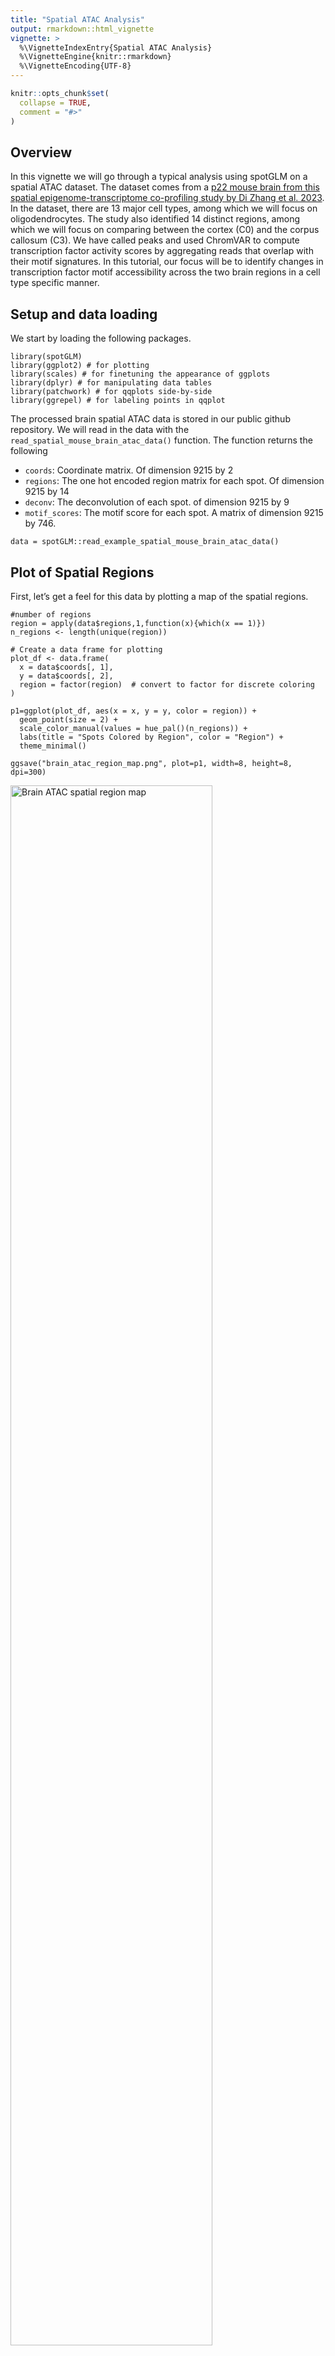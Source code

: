 ```yaml
---
title: "Spatial ATAC Analysis"
output: rmarkdown::html_vignette
vignette: >
  %\VignetteIndexEntry{Spatial ATAC Analysis}
  %\VignetteEngine{knitr::rmarkdown}
  %\VignetteEncoding{UTF-8}
---
```


```r
knitr::opts_chunk$set(
  collapse = TRUE,
  comment = "#>"
)
```


## Overview

In this vignette we will go through a typical analysis using spotGLM on a spatial ATAC dataset. The dataset comes from a [p22 mouse brain from this spatial epigenome-transcriptome co-profiling study by Di Zhang et al. 2023](https://www.nature.com/articles/s41586-023-05795-1#Fig1). In the dataset, there are 13 major cell types, among which we will focus on oligodendrocytes. The study also identified 14 distinct regions, among which we will focus on comparing between the cortex (C0) and the corpus callosum (C3).  We have called peaks and used ChromVAR to compute transcription factor activity scores by aggregating reads that overlap with their motif signatures. In this tutorial, our focus will be to identify changes in transcription factor motif accessibility across the two brain regions in a cell type specific manner. 


## Setup and data loading

We start by loading the following packages.
```
library(spotGLM)
library(ggplot2) # for plotting
library(scales) # for finetuning the appearance of ggplots 
library(dplyr) # for manipulating data tables
library(patchwork) # for qqplots side-by-side
library(ggrepel) # for labeling points in qqplot
```

The processed brain spatial ATAC data is stored in our public github repository.  We will read in the data with the `read_spatial_mouse_brain_atac_data()` function. The function returns the following

+ `coords`: Coordinate matrix. Of dimension 9215 by 2
+ `regions`: The one hot encoded region matrix for each spot. Of dimension 9215 by 14
+ `deconv`: The deconvolution of each spot. of dimension 9215 by 9
+ `motif_scores`: The motif score for each spot. A matrix of dimension 9215 by 746.

```
data = spotGLM::read_example_spatial_mouse_brain_atac_data()
```

## Plot of Spatial Regions

First, let's get a feel for this data by plotting a map of the spatial regions.

```
#number of regions
region = apply(data$regions,1,function(x){which(x == 1)})
n_regions <- length(unique(region))

# Create a data frame for plotting
plot_df <- data.frame(
  x = data$coords[, 1],
  y = data$coords[, 2],
  region = factor(region)  # convert to factor for discrete coloring
)

p1=ggplot(plot_df, aes(x = x, y = y, color = region)) +
  geom_point(size = 2) +
  scale_color_manual(values = hue_pal()(n_regions)) +
  labs(title = "Spots Colored by Region", color = "Region") +
  theme_minimal()

ggsave("brain_atac_region_map.png", plot=p1, width=8, height=8, dpi=300)

```
<img src="../man/figures/brain_atac_region_map.png" alt="Brain ATAC spatial region map" style="width:80%;">

## Distribution of motif scores

Unlike the case of gene expression or isoform expression in the other tutorials, the distribution of motif scores are approximately normal, as we can see by randomly picking a few and visualizing their histograms:

```
png("brain_atac_motif_score_distributions.png", height=8, width=8, res=300, units="in")
par(mfrow=c(3,3))
for(i in sample(ncol(data$motif_scores), 9)){
  hist(data$motif_scores[,i], xlab="Motif Scores", main=colnames(data$motif_scores)[i], col="pink")
}
dev.off()
```
<img src="../man/figures/brain_atac_motif_score_distributions.png" alt="Brain ATAC motif score distributions" style="width:80%;">


## Details on statistical model
Above, we found that the motif scores have approximately normally shaped distributions, so we will use a normal error model.  First suppose that we have single cell data. Let $Y_{i,m}$ be the motif score of cell $i$ for motif $m$. We would model $Y_{i,m}$ as follows
$$Y_{i,m} \sim \mathcal{N}(\beta^{CT(i)}_{m,r_i} + \beta^{CT(i)}_{m,0},\sigma_m^2).$$
Here $CT(i)$ represents the cell type of cell $i$ and $r_i$ represents the region that cell $i$ resides in. $\beta^{CT(i)}_{m,r_i}$ represents the expected motif score of a cell of type $CT(i)$ in region $r_i$, while $\beta^{CT(i)}_{m,0}$ is an intercept term. 

For spot-level data, let $Y_{s,m}$ be the score of motif $m$ in spot $s$.  We assume that this spot-level score is a weighted average of the motif scores for all cells that reside in it, i.e
$$Y_{s,m} \sim \mathcal{N}( \sum_{t}\pi_{s,t}(\beta^{t}_{m,r_s} + \beta^{t}_{m,0}),\sigma_m^2)$$
where the weight for cell type $t$,  $\pi_{s,t}$, is the deconvolution estimate of the contribution of cell type $t$ to spot $s$.  To test for differences in motif accessibility between regions in a cell type specific manner, we compute the p-value against the null hypothesis
$$H_0: \beta^{t}_{m,r} = \beta^{t}_{m,r'}.$$


## Fitting spotGLM model across all cell types and regions (~2 minutes)
Since we are using the normal noise model here, we are effectively fitting a linear model.  Thus, we can use the `spot_lm` function within spotGLM (`lm` standards for `linear model`).  The code below fits the model for each motif, effectively computing the $\beta$ parameters for each motif, each cell type, in each region.  The results are stored in `res`, which can be used downstream to test hypotheses of interest.  This is the time consuming part of the analysis, taking roughly 2 minutes.  


```
num_motifs = ncol(data$motif_scores)
res = vector("list",num_motifs)

t1 = Sys.time()
for(j in c(1:num_motifs)){
  if(j%%100 == 0){
    cat("Fitting model for motif ",j," out of ", num_motifs,"\n")
    print(Sys.time() - t1)
  }
  res[[j]] = spot_lm(y = data$motif_scores[,j],X = data$regions,
                     lambda = data$deconv)
}
names(res) = colnames(data$motif_scores)
```


## Oligodendrocyte Differential Motif Accessibility
We now focus on in oligodendrocytes in the corpus callosum vs cortex region and use the `compute_contrast_significance()` function to test the hypothesis, for each motif, whether its accessibility differs in oligodendrocytes between the two regions.  

```
sig_genes = compute_contrast_significance(input_list = res,
                                    cell_type = "Oligodendrocytes",
                                    effect_names = c("regionC3","regionC0"),
                                    beta_name = "beta_estimate",covariance_name = "vcov",
                                    sided = 1,direction = "pos")

sig_genes = sig_genes%>%filter(!is.na(pval))
```


### Visualize test significance via QQplot 
The code below draws a qq-plot of the motif test-statistics, labeling the top motifs.  We see that the Sox transcription factors rank at the top.

```
sig_genes_df <- sig_genes[order(sig_genes$test_statistic, decreasing = TRUE), ]
sig_genes_df$gene <- rownames(sig_genes_df)

qq <- qqnorm(sig_genes_df$test_statistic, plot.it = FALSE)
sig_genes_df$theoretical <- qq$x  # theoretical quantiles
sig_genes_df$sample <- qq$y       # sample quantiles
# Compute the slope and intercept for the QQ line
q1_sample <- quantile(sig_genes_df$test_statistic, 0.25, na.rm=TRUE)
q3_sample <- quantile(sig_genes_df$test_statistic, 0.75, na.rm=TRUE)
q1_theor  <- qnorm(0.25)
q3_theor  <- qnorm(0.75)
slope     <- (q3_sample - q1_sample) / (q3_theor - q1_theor)
intercept <- q1_sample - slope * q1_theor

# Select the top genes by highest t_test_stat
top_n <- 5
top_df <- sig_genes_df[order(sig_genes_df$test_statistic, decreasing = TRUE)[1:top_n], ]
# Create the QQ plot using ggplot2 with ggrepel for labeled boxes
p <- ggplot(sig_genes_df, aes(x = theoretical, y = sample)) +
  geom_point() +
  geom_abline(intercept = intercept, slope = slope, color = "red", size = 1) +
  geom_label_repel(data = top_df, aes(label = gene),
                   box.padding = 0.35, point.padding = 0.5, # size = 10, 
                   segment.color = "grey50", max.overlaps = 50) +
  labs(x = "Theoretical Quantiles", 
       y = "Sample Quantiles", 
       title = "Oligodendrocytes: Cortex vs Corpus Callosum") +
  theme_minimal() +
  theme(plot.title = element_text(face = "bold", hjust = 0.5))

ggsave("brain_atac_qqplot.png", plot=p, width=8, height=8, dpi=300)
```
<img src="../man/figures/brain_atac_ggplot.png" alt="Brain ATAC spatial region map" style="width:80%;">


## Example Motif: SOX4

We now focus on one example motif, Sox4, that shows differential motif accessibility in oligodendrocytes between the corpus callosum and the cortex. Let's visualize the distribution of this motif in space, and compare it to the distribution of oligodendrocytes.
```
motif <- "SOX4"
```

To make the visual contrast easier to see, we only plot the spots lying in regionC3 (Corpus Callosum) and regionC0 (Cortex):

```
region_filter <- data$regions[, "regionC3"] == 1 | data$regions[, "regionC0"] == 1
# Region labels
region_label <- ifelse(data$regions[region_filter, "regionC3"] == 1, "Corpus Callosum", "Cortex")
```

We need to truncate the motif scores so that outliers don't drive the color axis:
```
# Motif score with truncation
Sox_score <- data$motif_scores[region_filter, motif]
Sox_score <- pmin(Sox_score, quantile(Sox_score, 0.99, na.rm = TRUE))
Sox_score <- pmax(Sox_score, quantile(Sox_score, 0.01, na.rm = TRUE))
```

```
# Oligodendrocyte proportion
oligo_score <- data$deconv[region_filter, "Oligodendrocytes"]

# Create plotting data frame
plot_df <- data.frame(
  x = data$coords[region_filter, 1],
  y = data$coords[region_filter, 2],
  Sox = Sox_score,
  region = region_label,
  oligodendrocytes = oligo_score
)

# === Plot 1: SOX10 Motif Scores ===
p1 <- ggplot(plot_df, aes(x = x, y = y, color = Sox)) +
  geom_point(size = 2) +
  scale_color_viridis_c() +
  labs(title = paste0(motif, " Motif Scores"), color = motif) +
  coord_fixed() +
  theme_minimal()
ggsave("brain_atac_sox4_motif_map.png", plot=p1, width=8, height=8, dpi=300)

```
<img src="../man/figures/brain_atac_sox4_motif_map.png" alt="Brain ATAC Sox4 motif map" style="width:80%;">

```
# === Plot 2: Region membership ===
p2 <- ggplot(plot_df, aes(x = x, y = y, color = region)) +
  geom_point(size = 2) +
  scale_color_manual(values = c("Cortex" = "#1f78b4", "Corpus Callosum" = "#33a02c")) +
  labs(title = "Region Membership", color = "Region") +
  coord_fixed() +
  theme_minimal()
ggsave("brain_atac_cortex_corpuscallosum_map.png", plot=p2, width=8, height=8, dpi=300)

```
<img src="../man/figures/brain_atac_cortex_corpuscallosum_map.png" alt="Brain ATAC cortex versus corpuscallosum map" style="width:80%;">

```
# === Plot 3: Oligodendrocyte proportion ===
p3 <- ggplot(plot_df, aes(x = x, y = y, color = oligodendrocytes)) +
  geom_point(size = 2) +
  scale_color_viridis_c() +
  labs(title = "Oligodendrocyte Deconvolution Proportion", color = "Oligos") +
  coord_fixed() +
  theme_minimal()

ggsave("brain_atac_oligodendrocyte_map.png", plot=p3, width=8, height=8, dpi=300)

```
<img src="../man/figures/brain_atac_oligodendrocyte_map.png" alt="Brain ATAC oligodendrocyte map" style="width:80%;">

We see that oligodendrocytes are present at high concentrations in corpus callosum, but are also present throughout the cortex.  Through the spotGLM estimation, we are able to attribute the increase in Sox4 expression in the corpus callosum to the increased expression of this gene in the oligodendrocytes in the region.
